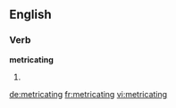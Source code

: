 ==English==

===Verb===
'''metricating'''

# {{present participle of|[[metricate]]}}

[[de:metricating]]
[[fr:metricating]]
[[vi:metricating]]